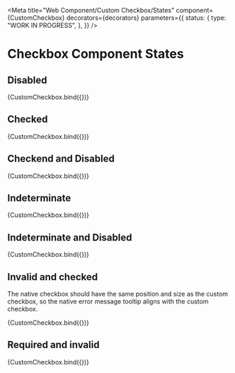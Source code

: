 <!-- @license CC0-1.0 -->


<Meta
  title="Web Component/Custom Checkbox/States"
  component={CustomCheckbox}
  decorators={decorators}
  parameters={{
    status: {
      type: "WORK IN PROGRESS",
    },
  }}
/>

# Checkbox Component States

## Disabled

<Canvas>
  <Story
    name="Disabled"
    args={{
      disabled: true,
    }}
  >
    {CustomCheckbox.bind({})}
  </Story>
</Canvas>

## Checked

<Canvas>
  <Story
    name="checked"
    args={{
      checked: true,
    }}
  >
    {CustomCheckbox.bind({})}
  </Story>
</Canvas>

## Checkend and Disabled

<Canvas>
  <Story
    name="Checkend and Disabled"
    args={{
      checked: true,
      disabled: true,
    }}
  >
    {CustomCheckbox.bind({})}
  </Story>
</Canvas>

## Indeterminate

<Canvas>
  <Story
    name="Indeterminate"
    args={{
      indeterminate: true,
    }}
  >
    {CustomCheckbox.bind({})}
  </Story>
</Canvas>

## Indeterminate and Disabled

<Canvas>
  <Story
    name="Indeterminate and Disabled"
    args={{
      indeterminate: true,
      disabled: true,
    }}
  >
    {CustomCheckbox.bind({})}
  </Story>
</Canvas>

## Invalid and checked

The native checkbox should have the same position and size as the custom checkbox, so the native error message tooltip aligns with the custom checkbox.

<Canvas>
  <Story
    name="Invalid and Checked"
    args={{
      checked: true,
      invalid: true,
    }}
  >
    {CustomCheckbox.bind({})}
  </Story>
</Canvas>

## Required and invalid

<Canvas>
  <Story
    name="Required and Invalid"
    args={{
      invalid: true,
      required: true,
    }}
  >
    {CustomCheckbox.bind({})}
  </Story>
</Canvas>
